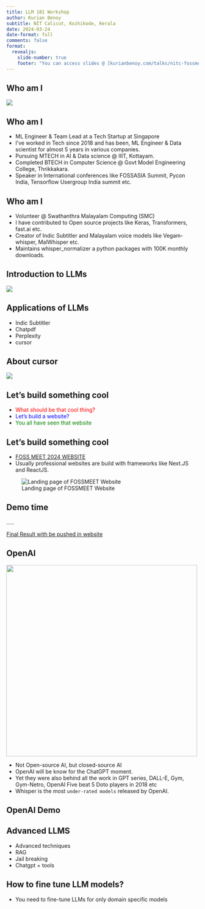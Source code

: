 ---
title: LLM 101 Workshop
author: Kurian Benoy
subtitle: NIT Calicut, Kozhikode, Kerala
date: 2024-03-24
date-format: full
comments: false
format:
  revealjs:
    slide-number: true
    footer: "You can access slides @ [kurianbenoy.com/talks/nitc-fossmeet-2024/llm-101.html](https://kurianbenoy.com/talks/nitc-fossmeet-2024/llm-101.html)"
---

## Who am I

![](https://kurianbenoy.com/posts/images/fossasia_summit_2019/my_lighting_talk.jpg)


## Who am I

- ML Engineer & Team Lead  at a Tech Startup at Singapore
- I’ve worked in Tech since 2018 and has been, ML Engineer & Data scientist for almost 5 years in various companies.
- Pursuing MTECH in AI & Data science @ IIIT, Kottayam.
- Completed BTECH in Computer Science @ Govt Model Engineering College, Thrikkakara.
- Speaker in International conferences like FOSSASIA Summit, Pycon India, Tensorflow Usergroup India summit etc.

## Who am I

- Volunteer @ Swathanthra Malayalam Computing (SMC)
- I have contributed to Open source projects like Keras, Transformers, fast.ai etc.
- Creator of Indic Subtitler and Malayalam voice models like Vegam-whisper, MalWhisper etc.
- Maintains whisper_normalizer a python packages with 100K monthly downloads.

## Introduction to LLMs

![](./chatgpt.png)

## Applications of LLMs

- Indic Subtitler
- Chatpdf
- Perplexity
- cursor

## About cursor

![](./cursor_tweet.png)

## Let's build something cool

::: {.incremental}
- <span style="color:red">What should be that cool thing?</span>
- <span style="color:blue">Let's build a website?</span>
- <span style="color:green">You all have seen that website</span>
:::

## Let's build something cool

- [FOSS MEET 2024 WEBSITE](https://fossmeet.net)
- Usually professional websites are build with frameworks like Next.JS and ReactJS.

![Landing page of FOSSMEET Website](./fossmeet_website.png)

## Demo time

.....

[Final Result with be pushed in website]()

## OpenAI 

![](https://upload.wikimedia.org/wikipedia/commons/thumb/4/4d/OpenAI_Logo.svg/1024px-OpenAI_Logo.svg.png){width=500 fig-align="center"}

- Not Open-source AI, but closed-source AI
- OpenAI will be know for the ChatGPT moment.
- Yet they were also behind all the work in GPT series, DALL-E, Gym, Gym-Netro, OpenAI Five beat 5 Doto players in 2018 etc
- Whisper is the most `under-rated models` released by OpenAI.

## OpenAI Demo


## Advanced LLMS

- Advanced techniques
- RAG 
- Jail breaking
- Chatgpt + tools


## How to fine tune LLM models?

- You need to fine-tune LLMs for only domain specific models
